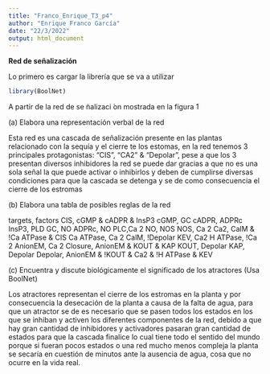 ---
title: "Franco_Enrique_T3_p4"
author: "Enrique Franco García"
date: "22/3/2022"
output: html_document
---

**Red de señalización**

Lo primero es cargar la librería que se va a utilizar

```{r}
library(BoolNet)
```

A partir de la red de se ̃nalizaci ́on mostrada en la figura 1

\(a\) Elabora una representación verbal de la red

Esta red es una cascada de señalización presente en las plantas relacionado con la sequía y el cierre te los estomas, en la red tenemos 3 principales protagonistas: "CIS", "CA2" & "Depolar", pese a que los 3 presentan diversos inhibidores la red se puede dar gracias a que no es una sola señal la que puede activar o inhibirlos y deben de cumplirse diversas condiciones para que la cascada se detenga y se de como consecuencia el cierre de los estromas

\(b\) Elabora una tabla de posibles reglas de la red

targets, factors
CIS, cGMP & cADPR & InsP3
cGMP, GC
cADPR, ADPRc
InsP3, PLD
GC, NO
ADPRc, NO
PLC,Ca 2
NO, NOS
NOS, Ca 2
Ca2, CalM & !Ca ATPase & CIS
Ca ATPase, Ca 2
CalM, !Depolar
KEV, Ca2
H ATPase, !Ca 2
AnionEM, Ca 2
Closure, AnionEM & KOUT & KAP
KOUT, Depolar
KAP, Depolar
Depolar, AnionEM & !KOUT & Ca2 & !H ATPase & KEV

\(c\) Encuentra y discute biológicamente el significado de los atractores (Usa BoolNet)

Los atractores representan el cierre de los estromas en la planta y por consecuencia la desecación de la planta a causa de la falta de agua, para que un atractor se de es necesario que se pasen todos los estados en los que se inhiban y activen los diferentes componentes de la red, debido a que hay gran cantidad de inhibidores y activadores pasaran gran cantidad de estados para que la cascada finalice lo cual tiene todo el sentido del mundo porque si fueran pocos estados o una red mucho menos compleja la planta se secaría en cuestión de minutos ante la ausencia de agua, cosa que no ocurre en la vida real.